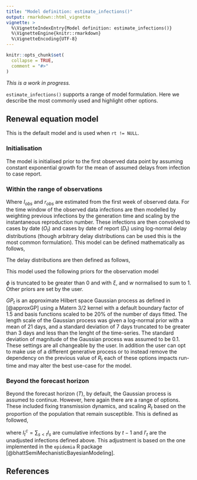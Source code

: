 ```yaml
---
title: "Model definition: estimate_infections()"
output: rmarkdown::html_vignette
vignette: >
  %\VignetteIndexEntry{Model definition: estimate_infections()}
  %\VignetteEngine{knitr::rmarkdown}
  %\VignetteEncoding{UTF-8}
---
```


```r
knitr::opts_chunk$set(
  collapse = TRUE,
  comment = "#>"
)
```

*This is a work in progress.* 

`estimate_infections()` supports a range of model formulation. Here we describe the most commonly used and highlight other options.

## Renewal equation model

This is the default model and is used when `rt != NULL`.

### Initialisation

The model is initialised prior to the first observed data point by assuming constant exponential growth for the mean of assumed delays from infection to case report.

\begin{align}
  I_{t} &= I_0 \exp  \left(r t \right)  \\
  I_0 &\sim \mathcal{LN}(\log I_{obs}, 0.2) \\
  r &\sim \mathcal{LN}(r_{obs}, 0.2) 
\end{align}

### Within the range of observations

Where $I_{obs}$ and $r_{obs}$ are estimated from the first week of observed data. For the time window of the observed data infections are then modelled by weighting previous infections by the generation time and scaling by the instantaneous reproduction number. These infections are then convolved to cases by date ($O_t$) and cases by date of report ($D_t$) using log-normal delay distributions (though arbitrary delay distributions can be used this is the most common formulation). This model can be defined mathematically as follows,

\begin{align}
  \log R_{t} &= \log R_{t-1} + \mathrm{GP}_t \\
  I_t &= R_t \sum_{\tau = 1}^{15} w(\tau | \mu_{w}, \sigma_{w}) I_{t - \tau} \\
  O_t &= \sum_{\tau = 0}^{15} \xi_{O}(\tau | \mu_{\xi_{O}}, \sigma_{\xi_{O}}) I_{t-\tau} \\
  D_t &= \alpha \sum_{\tau = 0}^{15} \xi_{D}(\tau | \mu_{\xi_{D}}, \sigma_{\xi_{D}}) O_{t-\tau} \\ 
  C_t &\sim \mathrm{NB}\left(\omega_{(t \mod 7)}D_t, \phi\right)
\end{align}

The delay distributions are then defined as follows,

\begin{align}
     w &\sim \mathcal{Gamma}(\mu_{w}, \sigma_{w}) \\
    \xi_{O} &\sim \mathcal{LogNormal}(\mu_{\xi_{O}}, \sigma_{\xi_{O}}) \\
    \xi_{D} &\sim \mathcal{LogNormal}(\mu_{\xi_{D}}, \sigma_{\xi_{D}}) 
\end{align}

This model used the following priors for the observation model

\begin{align}
    \frac{\omega}{7} &\sim \mathrm{Dirichlet}(1, 1, 1, 1, 1, 1, 1) \\
    \phi &\sim \frac{1}{\sqrt{\mathcal{N}(0, 1)}}
\end{align}

$\phi$ is truncated to be greater than 0 and with $\xi$, and $w$ normalised to sum to 1. Other priors are set by the user.

$GP_t$ is an approximate Hilbert space Gaussian process as defined in [@approxGP] using a Matern 3/2 kernel with a default boundary factor of 1.5 and basis functions scaled to be 20% of the number of days fitted. The length scale of the Gaussian process was given a log-normal prior with a mean of 21 days, and a standard deviation of 7 days truncated to be greater than 3 days and less than the lenght of the time-series. The standard deviation of magnitude of the Gaussian process was assumed to be 0.1. These settings are all changeable by the user. In addition the user can opt to make use of a different generative process or to instead remove the dependency on the previous value of $R_t$ each of these options impacts run-time and may alter the best use-case for the model.

### Beyond the forecast horizon

Beyond the forecast horizon ($T$), by default, the Gaussian process is assumed to continue. However, here again there are a range of options. These included fixing transmission dynamics, and scaling $R_t$ based on the proportion of the population that remain susceptible. This is defined as followed, 

\begin{equation}
    I_t = (N - I^c_{t-1}) \left(1 - \exp \left(\frac{-I'_t}{N - I^c_{T}}\right)\right),
\end{equation}

where $I^c_t = \sum_{s< t} I_s$ are cumulative infections by $t-1$ and $I'_t$ are the unadjusted infections defined above. This adjustment is based on the one implemented in the `epidemia` R package [@bhattSemiMechanisticBayesianModeling].

## References 